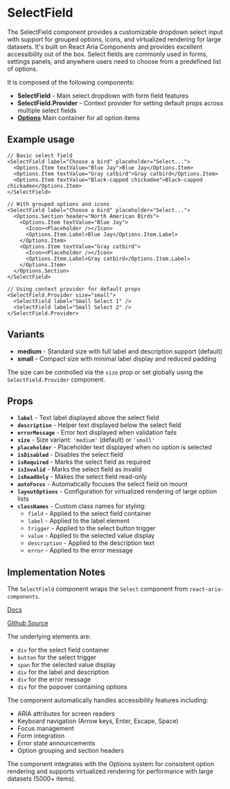 

<Meta of={SelectFieldStories} />

# SelectField
The SelectField component provides a customizable dropdown select input with support for grouped options, icons, and virtualized rendering for large datasets. It's built on React Aria Components and provides excellent accessibility out of the box. Select fields are commonly used in forms, settings panels, and anywhere users need to choose from a predefined list of options.

It is composed of the following components:

- **SelectField** - Main select dropdown with form field features
- **SelectField.Provider** - Context provider for setting default props across multiple select fields
- **[Options](?path=/docs/components-options--playground)** Main container for all option items

## Example usage
```tsx
// Basic select field
<SelectField label="Choose a bird" placeholder="Select...">
  <Options.Item textValue="Blue Jay">Blue Jay</Options.Item>
  <Options.Item textValue="Gray catbird">Gray catbird</Options.Item>
  <Options.Item textValue="Black-capped chickadee">Black-capped chickadee</Options.Item>
</SelectField>

// With grouped options and icons
<SelectField label="Choose a bird" placeholder="Select...">
  <Options.Section header="North American Birds">
    <Options.Item textValue="Blue Jay">
      <Icon><Placeholder /></Icon>
      <Options.Item.Label>Blue Jay</Options.Item.Label>
    </Options.Item>
    <Options.Item textValue="Gray catbird">
      <Icon><Placeholder /></Icon>
      <Options.Item.Label>Gray catbird</Options.Item.Label>
    </Options.Item>
  </Options.Section>
</SelectField>

// Using context provider for default props
<SelectField.Provider size="small">
  <SelectField label="Small Select 1" />
  <SelectField label="Small Select 2" />
</SelectField.Provider>
```

## Variants

* **medium** - Standard size with full label and description support (default)
* **small** - Compact size with minimal label display and reduced padding

The size can be controlled via the `size` prop or set globally using the `SelectField.Provider` component.

<Canvas of={SelectFieldStories.Default} />

## Props

* **`label`** - Text label displayed above the select field
* **`description`** - Helper text displayed below the select field
* **`errorMessage`** - Error text displayed when validation fails
* **`size`** - Size variant: `'medium'` (default) or `'small'`
* **`placeholder`** - Placeholder text displayed when no option is selected
* **`isDisabled`** - Disables the select field
* **`isRequired`** - Marks the select field as required
* **`isInvalid`** - Marks the select field as invalid
* **`isReadOnly`** - Makes the select field read-only
* **`autoFocus`** - Automatically focuses the select field on mount
* **`layoutOptions`** - Configuration for virtualized rendering of large option lists
* **`classNames`** - Custom class names for styling:
  * `field` - Applied to the select field container
  * `label` - Applied to the label element
  * `trigger` - Applied to the select button trigger
  * `value` - Applied to the selected value display
  * `description` - Applied to the description text
  * `error` - Applied to the error message

## Implementation Notes
The `SelectField` component wraps the `Select` component from `react-aria-components`.

[Docs](https://react-spectrum.adobe.com/react-spectrum/Select.html)

[Github Source](https://github.com/gohypergiant/standard-toolkit/tree/main/design-toolkit/components/src/components/search-field)

The underlying elements are:
- `div` for the select field container
- `button` for the select trigger
- `span` for the selected value display
- `div` for the label and description
- `div` for the error message
- `div` for the popover containing options

The component automatically handles accessibility features including:
- ARIA attributes for screen readers
- Keyboard navigation (Arrow keys, Enter, Escape, Space)
- Focus management
- Form integration
- Error state announcements
- Option grouping and section headers

The component integrates with the Options system for consistent option rendering and supports virtualized rendering for performance with large datasets (5000+ items).
